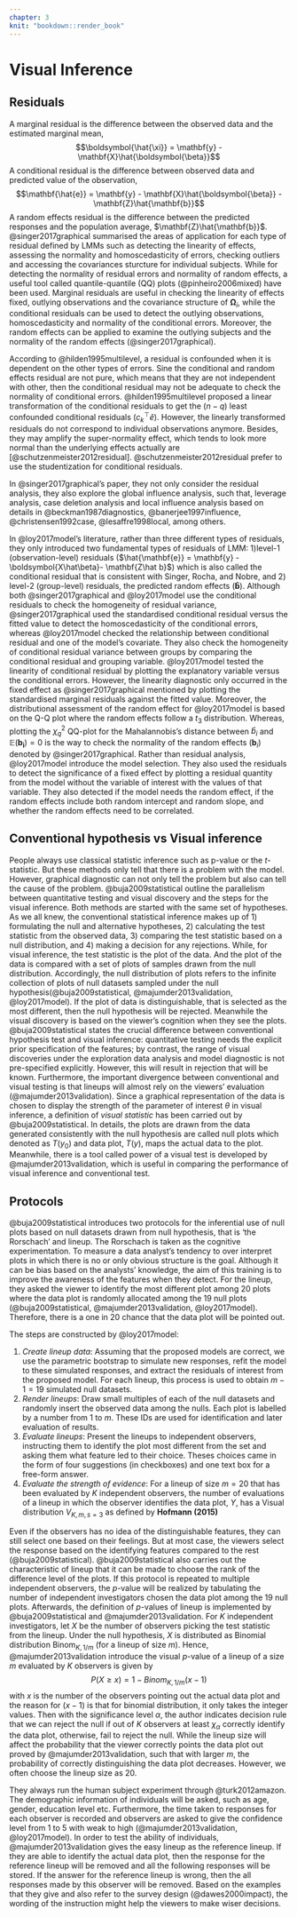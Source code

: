 ```yaml
---
chapter: 3
knit: "bookdown::render_book"
---
```


# Visual Inference

<!--what is a linear mixed model? what are the residuals?
*why the visual inference is important?*
what are we going to diagnostic?
how can we diagnostic?
why we should use this diagnostic?
how does it works? where it will be used?
why the lmm is useful?-->

<!--ET: here consider making headers informative, interweaving various literature in a narrative -->
## Residuals

A marginal residual is the difference between the observed data and the estimated marginal mean,
$$\boldsymbol{\hat{\xi}} = \mathbf{y} - \mathbf{X}\hat{\boldsymbol{\beta}}$$
A conditional residual is the difference between observed data and predicted value of the observation,
$$\mathbf{\hat{e}} = \mathbf{y} - \mathbf{X}\hat{\boldsymbol{\beta}} - \mathbf{Z}\hat{\mathbf{b}}$$
A random effects residual is the difference between the predicted responses and the population average, $\mathbf{Z}\hat{\mathbf{b}}$.
@singer2017graphical summarised the areas of application for each type of residual defined by LMMs such as detecting the linearity of effects, assessing the normality and homoscedasticity of errors, checking outliers and accessing the covariances sturcture for individual subjects. While for detecting the normality of residual errors and normality of random effects, a useful tool called quantile-quantile (QQ) plots (@pinheiro2006mixed) have been used.
Marginal residuals are useful in checking the linearity of effects fixed, outlying observations and the covariance structure of $\boldsymbol\Omega_i$, while the conditional residuals can be used to detect the outlying observations, homoscedasticity and normality of the conditional errors. Moreover, the random effects can be applied to examine the outlying subjects and the normality of the random effects (@singer2017graphical). 

According to @hilden1995multilevel, a residual is confounded when it is dependent on the other types of errors. Sine the conditional and random effects residual are not pure, which means that they are not independent with other, then the conditional residual may not be adequate to check the normality of conditional errors. @hilden1995multilevel proposed a linear transformation of the conditional residuals to get the ($n-q$) least confounded conditional residuals ($c^\top_k \hat e$). However, the linearly transformed residuals do not correspond to individual observations anymore. Besides, they may amplify the super-normality effect, which tends to look more normal than the underlying effects actually are [@schutzenmeister2012residual]. @schutzenmeister2012residual prefer to use the studentization for conditional residuals. 

In @singer2017graphical's paper, they not only consider the residual analysis, they also explore the global influence analysis, such that, leverage analysis, case deletion analysis and local influence analysis based on details in @beckman1987diagnostics, @banerjee1997influence, @christensen1992case, @lesaffre1998local, among others.

In @loy2017model's literature, rather than three different types of residuals, they only introduced two fundamental types of residuals of LMM: 1)level-1 (observation-level) residuals ($\hat{\mathbf{e}} = \mathbf{y} - \boldsymbol{X\hat\beta}- \mathbf{Z\hat b}$) which is also called the conditional residual that is consistent with Singer, Rocha, and Nobre, and 2) level-2 (group-level) residuals, the predicted random effects ($\mathbf{\hat b}$). 
Although both @singer2017graphical and @loy2017model use the conditional residuals to check the homogeneity of residual variance, @singer2017graphical used the standardised conditional residual versus the fitted value to detect the homoscedasticity of the conditional errors, whereas @loy2017model checked the relationship between conditional residual and one of the model's covariate. They also check the homogeneity of conditional residual variance between groups by comparing the conditional residual and grouping variable.
@loy2017model tested the linearity of conditional residual by plotting the explanatory variable versus the conditional errors. However, the linearity diagnostic only occurred in the fixed effect as @singer2017graphical mentioned by plotting the standardised marginal residuals against the fitted value.
Moreover, the distributional assessment of the random effect for @loy2017model is based on the Q-Q plot where the random effects follow a $t_3$ distribution. Whereas, plotting the $\chi^2_q$ QQ-plot for the Mahalannobis's distance between $\hat b_i$ and $\mathbb{E} (\mathbf{b_i}) = 0$ is the way to check the normality of the random effects ($\mathbf{b}_i$) denoted by @singer2017graphical.
Rather than residual analysis, @loy2017model introduce the model selection. They also used the residuals to detect the significance of a fixed effect by plotting a residual quantity from the model without the variable of interest with the values of that variable. They also detected if the model needs the random effect, if the random effects include both random intercept and random slope, and whether the random effects need to be correlated.

## Conventional hypothesis vs Visual inference

People always use classical statistic inference such as p-value or the $t$-statistic. But these methods only tell that there is a problem with the model. However, graphical diagnostic can not only tell the problem but also can tell the cause of the problem. 
@buja2009statistical outline the parallelism between quantitative testing and visual discovery and the steps for the visual inference. Both methods are started with the same set of hypotheses. As we all knew, the conventional statistical inference makes up of 1) formulating the null and alternative hypotheses, 2) calculating the test statistic from the observed data, 3) comparing the test statistic based on a null distribution, and 4) making a decision for any rejections.
While, for visual inference, the test statistic is the plot of the data. And the plot of the data is compared with a set of plots of samples drawn from the null distribution. Accordingly, the null distribution of plots refers to the infinite collection of plots of null datasets sampled under the null hypothesis(@buja2009statistical, @majumder2013validation, @loy2017model). If the plot of data is distinguishable, that is selected as the most different, then the null hypothesis will be rejected. Meanwhile the visual discovery is based on the viewer's cognition when they see the plots. 
@buja2009statistical states the crucial difference between conventional hypothesis test and visual inference: quantitative testing needs the explicit prior specification of the features; by contrast, the range of visual discoveries under the exploration data analysis and model diagnostic is not pre-specified explicitly. However, this will result in rejection that will be known. Furthermore, the important divergence between conventional and visual testing is that lineups will almost rely on the viewers' evaluation (@majumder2013validation). Since a graphical representation of the data is chosen to display the strength of the parameter of interest $\theta$ in visual inference, a definition of *visual statistic* has been carried out by @buja2009statistical. In details, the plots are drawn from the data generated consistently with the null hypothesis are called null plots which denoted as $T(y_0)$ and data plot, $T(y)$, maps the actual data to the plot. Meanwhile, there is a tool called power of a visual test is developed by @majumder2013validation, which is useful in comparing the performance of visual inference and conventional test.

## Protocols

@buja2009statistical introduces two protocols for the inferential use of null plots based on null datasets drawn from null hypothesis, that is 'the Rorschach' and lineup.
The Rorschach is taken as the cognitive experimentation. To measure a data analyst's tendency to over interpret plots in which there is no or only obvious structure is the goal. Although it can be bias based on the analysts' knowledge, the aim of this training is to improve the awareness of the features when they detect. 
For the lineup, they asked the viewer to identify the most different plot among 20 plots where the data plot is randomly allocated among the 19 null plots (@buja2009statistical, @majumder2013validation, @loy2017model). Therefore, there is a one in 20 chance that the data plot will be pointed out. 

The steps are constructed by @loy2017model:

1. *Create lineup data*: Assuming that the proposed models are correct, we use the parametric bootstrap to simulate new responses, refit the model to these simulated responses, and extract the residuals of interest from the proposed model. For each lineup, this process is used to obtain $m-1=19$ simulated null datasets.
2. *Render lineups*: Draw small multiples of each of the null datasets and randomly insert the observed data among the nulls. Each plot is labelled by a number from 1 to $m$. These IDs are used for identification and later evaluation of results.
3. *Evaluate lineups*: Present the lineups to independent observers, instructing them to identify the plot most different from the set and asking them what feature led to their choice. Theses choices came in the form of four suggestions (in checkboxes) and one text box for a free-form answer.
4. *Evaluate the strength of evidence*: For a lineup of size $m=20$ that has been evaluated by $K$ independent observers, the number of evaluations of a lineup in which the observer identifies the data plot, $Y$, has a Visual distribution $V_{K,m, s =3}$ as defined by **Hofmann (2015)**

Even if the observers has no idea of the distinguishable features, they can still select one based on their feelings. But at most case, the viewers select the response based on the identifying features compared to the rest (@buja2009statistical). @buja2009statistical also carries out the characteristic of lineup that it can be made to choose the rank of the difference level of the plots. If this protocol is repeated to multiple independent observers, the $p$-value will be realized by tabulating the number of independent investigators chosen the data plot among the 19 null plots. Afterwards, the definition of $p$-values of lineup is implemented by @buja2009statistical and @majumder2013validation. For $K$ independent investigators, let $X$ be the number of observers picking the test statistic from the lineup. Under the null hypothesis, $X$ is distributed as Binomial distribution $\text{Binom}_{K, 1/m}$ (for a lineup of size $m$). Hence, @majumder2013validation introduce the visual $p$-value of a lineup of a size $m$ evaluated by $K$ observers is given by
$$P(X \geq x) = 1 - Binom_{K, 1/m}(x-1)$$
with $x$ is the number of the observers pointing out the actual data plot and the reason for $(x-1)$ is that for binomial distribution, it only takes the integer values. Then with the significance level $\alpha$, the author indicates decision rule that we can reject the null if out of $K$ observers at least $\chi_\alpha$ correctly identify the data plot, otherwise, fail to reject the null. While the lineup size will affect the probability that the viewer correctly points the data plot out proved by @majumder2013validation, such that with larger $m$, the probability of correctly distinguishing the data plot decreases. However, we often choose the lineup size as 20.

They always run the human subject experiment through @turk2012amazon. The demographic information of individuals will be asked, such as age, gender, education level etc. Furthermore, the time taken to responses for each observer is recorded and observers are asked to give the confidence level from 1 to 5 with weak to high (@majumder2013validation, @loy2017model). In order to test the ability of individuals, @majumder2013validation gives the easy lineup as the reference lineup. If they are able to identify the actual data plot, then the response for the reference lineup will be removed and all the following responses will be stored. If the answer for the reference lineup is wrong, then the all responses made by this observer will be removed.
Based on the examples that they give and also refer to the survey design (@dawes2000impact), the wording of the instruction might help the viewers to make wiser decisions.


<!--


### lineup protocol
One of the protocols, lineup, it randomly insert the plot of observed data among the 19 null plots which are generated from the reference distribution. 

1. Create lineup data: Assuming that the proposed models are correct, we use the parameteric bootstrap to simulate new responses, refit the model to these simulated responses, and extract the residuals of interest from the proposed model. For each lineup, this process is used to obtain $m-1=19$ simulated null datasets.
2. Render lineups: Draw samll multiples of each of the null datasets and randomly insert the observed data among the nulls. Each plot is labeled by a number from 1 to $m$. These IDs are used for identification and later evaluation of results.
3. Evaluate lineups: Present the lineups to independent observers, instructing them to identify the plot most different from the set and asking them what feature led to their choice. Thses choices came in the form of four suggestions (in checkboxes) and one text box for a free-form answer.
4. Evaluate the strength of evidence: For a lineup of size $m=20$ that has been evaluated by $K$ independent observers, the number of evaluations of a lineuo in which the observer identifies the data plot, $Y$, has a Visual distribution $V_{K,m, s =3} as defined by **Hofmann (2015)**

#### p-value of protocol from the Majumder

@majumder2013validation compute the $p$-value in the visual inference with the lineup: let $X$ be the random variable describing the number of independent observations, out of $N$, identifying the data plot. Then the $p$-value is the probability that at least $x$ observers chose the data plot, given the null hypothesis is true, if $X = x$ is the number of observers who chose the data plot from the lineup. Under the null hypothesis, the probability of choosing the true plot is $1/m$ where $m$ is the size of lineup, usually 20, and $X$ is distributed according to a distribution similar to a Binomial distribution $B_{N,1/m}$
#### Experimental setup
The visual inference also collect the information about the reason for the observers to make their decisions such as outlier, trend or asymmetry.

## Majumder
[@majumder2013validation] new research on formalizing statistical graphics with language characteristics makes it easier to abstractly define, compare, and contrast data plots. In section 2, it contains 6 definitions which including the visual statistic, lineup, $p$-value. - what is the $p$-value in this case?

They have test on the linear regression model 
$$Y_i = \beta_0 + \beta_1 X_{i1} + \beta_2 X_{i2} + \beta_3 X_{i1}X_{i2} + \ldots + \epsilon_i$$
where $\epsilon_i \sim iid N(0, \sigma^2)$, $i = 1, 2, 3, \ldots, n$. The covariates ($X_j, j = 1, 2, \ldots, p$) can be continuous or discrete. They introduce different types of visual test statistics for testing hypotheses such as to examine the effect of variable $X_j$ on $Y$, linearity, distributions and so on.

They publish the expriement on the Amazon's online web servie, Machanical Turk. The participants are asked to select the plot refering to the question, provide the reason why they choose, and tell the confidence level that they believe in their choice. At the meanwhile, each participant's age, gender, education level and geographic location are collected.
When they do the experiment, they have to estimate the observer's visual skills. For example, they gives the observers an easy lineup plot which is distinguishable and let them to choose the most different one. If the actual plot is correctly chosen by the participants, they keep the answers from their. 

They using the lineup protocol mainly focus on three data set, discrete, continuous and comtanimated. The comparison of the expected power of a visual test with the power of the conventional test is applied.

### Spherical random effects
If the variance component is estimated as zero or near zero, the covariance matrix of random effects is singular and its inverse is not defined.

Then introduce the lower triangular Cholesky factor of the covariance matirx of the random effects, for example, $V_b(\theta) = U_b(\theta)U_b(\theta)^\top$. Therefore, the spherical random effects as the vector $B^*$ that fullfills
$$B = U_b(\theta)B^*$$

The components of $B^*$ corresponding to zero variance component are assumed to have a value of zero.

$$Y = X\beta + ZU_b(\theta)B^* + U_\varepsilon \varepsilon^*$$
where replacing $\varepsilon$ with $\varepsilon^* = U^{-1}_e \varepsilon$ for $V_e = U_eU_e^\top$.

## Stephinie Project Protocol
They created three different version and replicate each version by four times. Each participant evaluate 12 lineups without same plot shown.

what is replication in the exprimental setup?

-->


